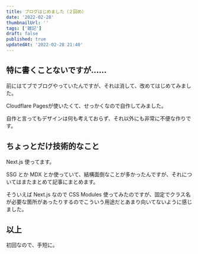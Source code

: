 ```yaml
---
title: ブログはじめました（２回め）
date: '2022-02-28'
thumbnailUrl: ''
tags: ['雑記']
draft: false
published: true
updatedAt: '2022-02-28 21:40'
---
```


## 特に書くことないですが……

前にはてブでブログやっていたんですが、それは消して、改めてはじめてみました。

Cloudflare Pagesが使いたくて、せっかくなので自作してみました。

自作と言ってもデザインは何も考えておらず、それ以外にも非常に不便な作りです。

## ちょっとだけ技術的なこと

Next.js 使ってます。

SSG とか MDX とか使っていて、結構面倒なことが多かったんですが、それについてはまたまとめて記事にまとめます。

そういえば Next.js なので CSS Modules 使ってみたのですが、固定でクラス名が必要な箇所があったりするのでこういう用途だとあまり向いてないように感じました。

## 以上

初回なので、手短に。
